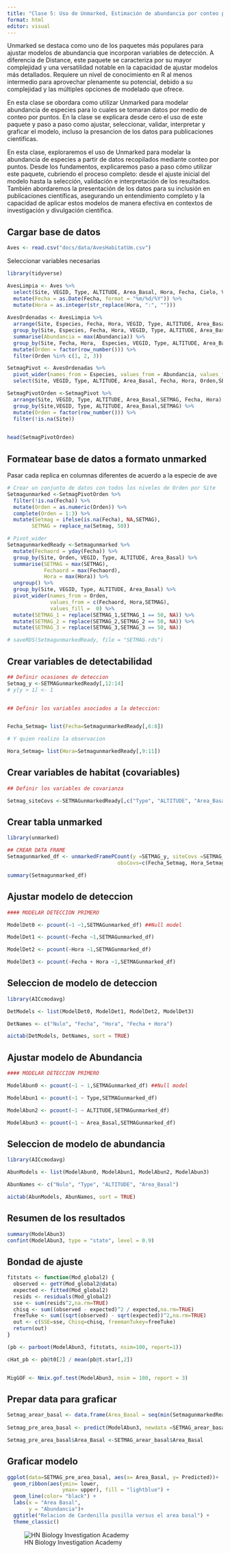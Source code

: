 ```yaml
---
title: "Clase 5: Uso de Unmarked, Estimación de abundancia por conteo por puntos SETMAG"
format: html
editor: visual
---
```


Unmarked se destaca como uno de los paquetes más populares para ajustar modelos de abundancia que incorporan variables de detección. A diferencia de Distance, este paquete se caracteriza por su mayor complejidad y una versatilidad notable en la capacidad de ajustar modelos más detallados. Requiere un nivel de conocimiento en R al menos intermedio para aprovechar plenamente su potencial, debido a su complejidad y las múltiples opciones de modelado que ofrece.

En esta clase se obordara como utilizar Unmarked para modelar abundancia de especies para lo cuales se tomaran datos por medio de conteo por puntos. En la clase se explicara desde cero el uso de este paquete y paso a paso como ajustar, seleccionar, validar, interpretar y graficar el modelo, incluso la presancion de los datos para publicaciones cientificas.

En esta clase, exploraremos el uso de Unmarked para modelar la abundancia de especies a partir de datos recopilados mediante conteo por puntos. Desde los fundamentos, explicaremos paso a paso cómo utilizar este paquete, cubriendo el proceso completo: desde el ajuste inicial del modelo hasta la selección, validación e interpretación de los resultados. También abordaremos la presentación de los datos para su inclusión en publicaciones científicas, asegurando un entendimiento completo y la capacidad de aplicar estos modelos de manera efectiva en contextos de investigación y divulgación científica.

::: panel-tabset
## Cargar base de datos

```r
Aves <- read.csv("docs/data/AvesHabitatUm.csv")
```

Seleccionar variables necesarias

```r
library(tidyverse)

AvesLimpia <- Aves %>% 
  select(Site, VEGID, Type, ALTITUDE, Area_Basal, Hora, Fecha, Cielo, Viento, Especies, Abundancia) %>% 
  mutate(Fecha = as.Date(Fecha, format = "%m/%d/%Y")) %>% 
  mutate(Hora = as.integer(str_replace(Hora, ":", "")))
  
AvesOrdenadas <- AvesLimpia %>%
  arrange(Site, Especies, Fecha, Hora, VEGID, Type, ALTITUDE, Area_Basal) %>%
  group_by(Site, Especies, Fecha, Hora, VEGID, Type, ALTITUDE, Area_Basal) %>%
  summarise(Abundancia = max(Abundancia)) %>%
  group_by(Site, Fecha, Hora,  Especies, VEGID, Type, ALTITUDE, Area_Basal) %>%
  mutate(Orden = factor(row_number())) %>% 
  filter(Orden %in% c(1, 2, 3))

SetmagPivot <- AvesOrdenadas %>% 
  pivot_wider(names_from = Especies, values_from = Abundancia, values_fill = 0) %>% 
  select(Site, VEGID, Type, ALTITUDE, Area_Basal, Fecha, Hora, Orden,SETMAG)
```

```r
SetmagPivotOrden <-SetmagPivot %>%
  arrange(Site, VEGID, Type, ALTITUDE, Area_Basal,SETMAG, Fecha, Hora) %>%
  group_by(Site,VEGID, Type, ALTITUDE, Area_Basal,SETMAG) %>%
  mutate(Orden = factor(row_number())) %>% 
  filter(!is.na(Site))
  

head(SetmagPivotOrden)
```

## Formatear base de datos a formato unmarked

Pasar cada replica en columnas diferentes de acuerdo a la especie de ave

```r


# Crear un conjunto de datos con todos los niveles de Orden por Site
Setmagunmarked <-SetmagPivotOrden %>%
  filter(!is.na(Fecha)) %>% 
  mutate(Orden = as.numeric(Orden)) %>% 
  complete(Orden = 1:3) %>%
  mutate(Setmag = ifelse(is.na(Fecha), NA,SETMAG),
        SETMAG = replace_na(Setmag, 50))

# Pivot_wider
SetmagunmarkedReady <-Setmagunmarked %>%
  mutate(Fechaord = yday(Fecha)) %>% 
  group_by(Site, Orden, VEGID, Type, ALTITUDE, Area_Basal) %>%
  summarise(SETMAG = max(SETMAG),
            Fechaord = max(Fechaord),
            Hora = max(Hora)) %>% 
  ungroup() %>%
  group_by(Site, VEGID, Type, ALTITUDE, Area_Basal) %>% 
  pivot_wider(names_from = Orden,
              values_from = c(Fechaord, Hora,SETMAG),
              values_fill =  0) %>% 
  mutate(SETMAG_1 = replace(SETMAG_1,SETMAG_1 == 50, NA)) %>% 
  mutate(SETMAG_2 = replace(SETMAG_2,SETMAG_2 == 50, NA)) %>% 
  mutate(SETMAG_3 = replace(SETMAG_3,SETMAG_3 == 50, NA)) 


```

```r
# saveRDS(SetmagunmarkedReady, file = "SETMAG.rds")
```

## Crear variables de detectabilidad

```r
## Definir ocasiones de deteccion
Setmag_y <-SETMAGunmarkedReady[,12:14]
# y[y > 1] <- 1


## Definir los variables asociados a la deteccion:


Fecha_Setmag= list(Fecha=SetmagunmarkedReady[,6:8]) 

# Y quien realizo la observacion

Hora_Setmag= list(Hora=SetmagunmarkedReady[,9:11]) 


```

## Crear variables de habitat (covariables)

```r
## Definir los variables de covarianza

Setmag_siteCovs <-SETMAGunmarkedReady[,c("Type", "ALTITUDE", "Area_Basal")]
```

## Crear tabla unmarked

```r

library(unmarked)

## CREAR DATA FRAME
Setmagunmarked_df <- unmarkedFramePCount(y =SETMAG_y, siteCovs =SETMAG_siteCovs, 
                                    obsCovs=c(Fecha_Setmag, Hora_Setmag))

summary(Setmagunmarked_df)

```

## Ajustar modelo de deteccion

```r
#### MODELAR DETECCION PRIMERO

ModelDet0 <- pcount(~1 ~1,SETMAGunmarked_df) ##Null model

ModelDet1 <- pcount(~Fecha ~1,SETMAGunmarked_df)

ModelDet2 <- pcount(~Hora ~1,SETMAGunmarked_df)

ModelDet3 <- pcount(~Fecha + Hora ~1,SETMAGunmarked_df)
```

## Seleccion de modelo de deteccion

```r
library(AICcmodavg)

DetModels <- list(ModelDet0, ModelDet1, ModelDet2, ModelDet3)

DetNames <- c("Nulo", "Fecha", "Hora", "Fecha + Hora")

aictab(DetModels, DetNames, sort = TRUE)
```

## Ajustar modelo de Abundancia

```r
#### MODELAR DETECCION PRIMERO

ModelAbun0 <- pcount(~1 ~ 1,SETMAGunmarked_df) ##Null model

ModelAbun1 <- pcount(~1 ~ Type,SETMAGunmarked_df)

ModelAbun2 <- pcount(~1 ~ ALTITUDE,SETMAGunmarked_df)

ModelAbun3 <- pcount(~1 ~ Area_Basal,SETMAGunmarked_df)
```

## Seleccion de modelo de abundancia

```r
library(AICcmodavg)

AbunModels <- list(ModelAbun0, ModelAbun1, ModelAbun2, ModelAbun3)

AbunNames <- c("Nulo", "Type", "ALTITUDE", "Area_Basal")

aictab(AbunModels, AbunNames, sort = TRUE)
```

## Resumen de los resultados

```r
summary(ModelAbun3)
confint(ModelAbun3, type = "state", level = 0.9)
```

## Bondad de ajuste

```r


fitstats <- function(Mod_global2) {
  observed <- getY(Mod_global2@data)
  expected <- fitted(Mod_global2)
  resids <- residuals(Mod_global2)
  sse <- sum(resids^2,na.rm=TRUE)
  chisq <- sum((observed - expected)^2 / expected,na.rm=TRUE)
  freeTuke <- sum((sqrt(observed) - sqrt(expected))^2,na.rm=TRUE)
  out <- c(SSE=sse, Chisq=chisq, freemanTukey=freeTuke)
  return(out)
}

(pb <- parboot(ModelAbun3, fitstats, nsim=100, report=1))

cHat_pb <- pb@t0[2] / mean(pb@t.star[,2])


MigGOF <- Nmix.gof.test(ModelAbun3, nsim = 100, report = 3)


```

## Prepar data para graficar

```r
Setmag_arear_basal <- data.frame(Area_Basal = seq(min(SetmagunmarkedReady$Area_Basal, na.rm = TRUE), max(SetmagunmarkedReady$Area_Basal, na.rm = TRUE), length.out = 100))
                                 
Setmag_pre_area_basal <- predict(ModelAbun3, newdata =SETMAG_arear_basal, type = "state")

Setmag_pre_area_basal$Area_Basal <-SETMAG_arear_basal$Area_Basal 
```

## Graficar modelo

```r
ggplot(data=SETMAG_pre_area_basal, aes(x= Area_Basal, y= Predicted))+
  geom_ribbon(aes(ymin= lower,
                  ymax= upper), fill = "lightblue") +
  geom_line(color= "black") +
  labs(x = "Area Basal", 
       y = "Abundancia")+
  ggtitle("Relacion de Cardenilla pusilla versus el area basal") +
  theme_classic()
```
:::

![HN Biology Investigation Academy](HN%20Cursos%20publicidad/HN%20Biology%20Inv%20large.jpg)
